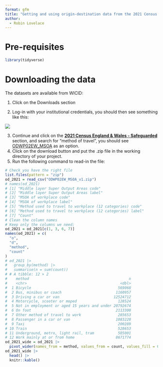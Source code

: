 ```yaml
---
format: gfm
title: "Getting and using origin-destination data from the 2021 Census in England for reproducible research"
author:
  - Robin Lovelace
---
```


# Pre-requisites

```r
library(tidyverse)
```

# Downloading the data

The datasets are available from WICID:

1.  Click on the Downloads section

2.  Log-in with your institutional credentials, you should then see something like this:

![](images/paste-1.png)

3.  Continue and click on the [**2021 Census England & Wales - Safeguarded**](https://wicid.ukdataservice.ac.uk/cider/wicid/downloads.php#panel17) section, and search for "method of travel", you should see [ODWP02EW_MSOA](https://wicid.ukdataservice.ac.uk/cider/wicid/downloads.php#) as an option.
4.  Click on the download button and put the .zip file in the working directory of your project.
5.  Run the following command to read-in the file:


```r
# Check you have the right file
list.files(pattern = "zip") 
od_2021 = read_csv("ODWP02EW_MSOA_v1.zip")
# names(od_2021)
# [1] "Middle layer Super Output Areas code"                    
# [2] "Middle layer Super Output Areas label"                   
# [3] "MSOA of workplace code"                                  
# [4] "MSOA of workplace label"                                 
# [5] "Method used to travel to workplace (12 categories) code" 
# [6] "Method used to travel to workplace (12 categories) label"
# [7] "Count"
# Clean the column names
# Keep only the columns we need:
od_2021 = od_2021[c(1, 3, 6, 7)]
names(od_2021) = c(
  "o",
  "d",
  "method",
  "count"
)
# od_2021 |>
#   group_by(method) |>
#   summarise(n = sum(count))
# # A tibble: 12 × 2
#    method                                              n
#    <chr>                                           <dbl>
#  1 Bicycle                                        569068
#  2 Bus, minibus or coach                         1160957
#  3 Driving a car or van                         12524712
#  4 Motorcycle, scooter or moped                   128524
#  5 Not in employment or aged 15 years and under 20792674
#  6 On foot                                       2113300
#  7 Other method of travel to work                 285653
#  8 Passenger in a car or van                     1083220
#  9 Taxi                                           200289
# 10 Train                                          528653
# 11 Underground, metro, light rail, tram           505001
# 12 Work mainly at or from home                   8671774
od_2021_wide = od_2021 |>
  pivot_wider(names_from = method, values_from = count, values_fill = 0)
od_2021_wide |>
  head() |>
  knitr::kable()
```

